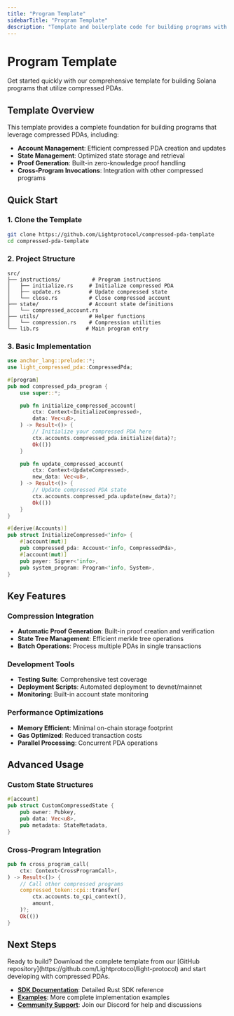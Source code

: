 ```yaml
---
title: "Program Template"
sidebarTitle: "Program Template"
description: "Template and boilerplate code for building programs with Compressed PDAs"
---
```


# Program Template

Get started quickly with our comprehensive template for building Solana programs that utilize compressed PDAs.

## Template Overview

This template provides a complete foundation for building programs that leverage compressed PDAs, including:

- **Account Management**: Efficient compressed PDA creation and updates
- **State Management**: Optimized state storage and retrieval
- **Proof Generation**: Built-in zero-knowledge proof handling
- **Cross-Program Invocations**: Integration with other compressed programs

## Quick Start

### 1. Clone the Template

```bash
git clone https://github.com/Lightprotocol/compressed-pda-template
cd compressed-pda-template
```

### 2. Project Structure

```
src/
├── instructions/          # Program instructions
│   ├── initialize.rs     # Initialize compressed PDA
│   ├── update.rs         # Update compressed state
│   └── close.rs          # Close compressed account
├── state/                # Account state definitions
│   └── compressed_account.rs
├── utils/                # Helper functions
│   └── compression.rs    # Compression utilities
└── lib.rs               # Main program entry
```

### 3. Basic Implementation

```rust
use anchor_lang::prelude::*;
use light_compressed_pda::CompressedPda;

#[program]
pub mod compressed_pda_program {
    use super::*;

    pub fn initialize_compressed_account(
        ctx: Context<InitializeCompressed>,
        data: Vec<u8>,
    ) -> Result<()> {
        // Initialize your compressed PDA here
        ctx.accounts.compressed_pda.initialize(data)?;
        Ok(())
    }

    pub fn update_compressed_account(
        ctx: Context<UpdateCompressed>,
        new_data: Vec<u8>,
    ) -> Result<()> {
        // Update compressed PDA state
        ctx.accounts.compressed_pda.update(new_data)?;
        Ok(())
    }
}

#[derive(Accounts)]
pub struct InitializeCompressed<'info> {
    #[account(mut)]
    pub compressed_pda: Account<'info, CompressedPda>,
    #[account(mut)]
    pub payer: Signer<'info>,
    pub system_program: Program<'info, System>,
}
```

## Key Features

### Compression Integration

- **Automatic Proof Generation**: Built-in proof creation and verification
- **State Tree Management**: Efficient merkle tree operations
- **Batch Operations**: Process multiple PDAs in single transactions

### Development Tools

- **Testing Suite**: Comprehensive test coverage
- **Deployment Scripts**: Automated deployment to devnet/mainnet
- **Monitoring**: Built-in account state monitoring

### Performance Optimizations

- **Memory Efficient**: Minimal on-chain storage footprint
- **Gas Optimized**: Reduced transaction costs
- **Parallel Processing**: Concurrent PDA operations

## Advanced Usage

### Custom State Structures

```rust
#[account]
pub struct CustomCompressedState {
    pub owner: Pubkey,
    pub data: Vec<u8>,
    pub metadata: StateMetadata,
}
```

### Cross-Program Integration

```rust
pub fn cross_program_call(
    ctx: Context<CrossProgramCall>,
) -> Result<()> {
    // Call other compressed programs
    compressed_token::cpi::transfer(
        ctx.accounts.to_cpi_context(),
        amount,
    )?;
    Ok(())
}
```

## Next Steps

<Info>
  Ready to build? Download the complete template from our [GitHub
  repository](https://github.com/Lightprotocol/light-protocol) and start
  developing with compressed PDAs.
</Info>

- **[SDK Documentation](/integrate/rust-client)**: Detailed Rust SDK reference
- **[Examples](/examples)**: More complete implementation examples
- **[Community Support](https://discord.gg/lightprotocol)**: Join our Discord for help and discussions
